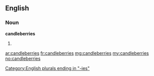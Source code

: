==English==

===Noun===
'''candleberries'''

# {{plural of|candleberry}}

[[Category:English plurals ending in "-ies"]]

[[ar:candleberries]]
[[fr:candleberries]]
[[mg:candleberries]]
[[my:candleberries]]
[[no:candleberries]]